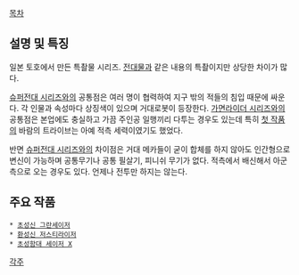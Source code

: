 [[목차]]
== 설명 및 특징 ==
일본 토호에서 만든 특촬물 시리즈. [[전대물]]과 같은 내용의 특촬이지만 상당한 차이가 많다.

[[슈퍼전대 시리즈]]와의 공통점은 여러 명이 협력하여 지구 밖의 적들의 침입 때문에 싸운다. 각 인물과 속성마다 상징색이 있으며 거대로봇이 등장한다. [[가면라이더 시리즈]]와의 공통점은 본업에도 충실하고 가끔 주인공 일행끼리 다투는 경우도 있는데 특히 [[초성신 그란세이저|첫 작품]]의 바람의 트라이브는 아예 적측 세력이였기도 했었다.

반면 [[슈퍼전대 시리즈]]와의 차이점은 거대 메카들이 굳이 합체를 하지 않아도 인간형으로 변신이 가능하며 공통무기나 공통 필살기, 피니쉬 무기가 없다. 적측에서 배신해서 아군측으로 오는 경우도 있다. 언제나 전투만 하지는 않는다.

== 주요 작품 ==
 * [[초성신 그란세이저]]
 * [[환성신 저스티라이저]]
 * [[초성함대 세이저 X]]

[[각주]]
